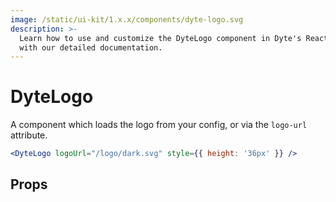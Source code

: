 ```yaml
---
image: /static/ui-kit/1.x.x/components/dyte-logo.svg
description: >-
  Learn how to use and customize the DyteLogo component in Dyte's React UI Kit
  with our detailed documentation.
---
```


# DyteLogo

A component which loads the logo from your config, or via the `logo-url` attribute.

```jsx live
<DyteLogo logoUrl="/logo/dark.svg" style={{ height: '36px' }} />
```

## Props

<PropsTable of="dyte-logo" />

<head>
  <title>React UI Kit DyteLogo</title>
</head>
